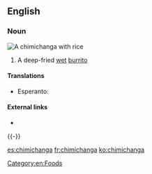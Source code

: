 ==English==

===Noun===
[[Image:Chimichanga2.jpg|right|thumb|A '''chimichanga''' with rice]]
{{en-noun}}

# {{context|US|lang=en}} A deep-fried [[wet]] [[burrito]]

====Translations====
{{trans-top|deep-fried wet burrito}}
* Esperanto: {{t-|eo|ĉimiĉango}}
{{trans-bottom}}

====External links====
* {{pedialite}}

[[Category:en:Foods]]

{{-}}

[[es:chimichanga]]
[[fr:chimichanga]]
[[ko:chimichanga]]
